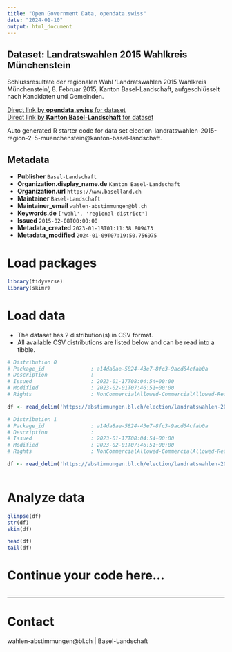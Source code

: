 ```yaml
---
title: "Open Government Data, opendata.swiss"
date: "2024-01-10"
output: html_document
---
```


## Dataset: Landratswahlen 2015 Wahlkreis Münchenstein

Schlussresultate der regionalen Wahl 'Landratswahlen 2015 Wahlkreis Münchenstein', 8. Februar 2015, Kanton Basel-Landschaft, aufgeschlüsselt nach Kandidaten und Gemeinden.

[Direct link by **opendata.swiss** for dataset](https://opendata.swiss/de/dataset/landratswahlen-2015-wahlkreis-munchenstein)<br>
[Direct link by **Kanton Basel-Landschaft** for dataset](https://abstimmungen.bl.ch/election/landratswahlen-2015-region-2-5-muenchenstein/data)

Auto generated R starter code for data set election-landratswahlen-2015-region-2-5-muenchenstein@kanton-basel-landschaft.

## Metadata

- **Publisher** `Basel-Landschaft`
- **Organization.display_name.de** `Kanton Basel-Landschaft`
- **Organization.url** `https://www.baselland.ch`
- **Maintainer** `Basel-Landschaft`
- **Maintainer_email** `wahlen-abstimmungen@bl.ch`
- **Keywords.de** `['wahl', 'regional-district']`
- **Issued** `2015-02-08T00:00:00`
- **Metadata_created** `2023-01-18T01:11:38.809473`
- **Metadata_modified** `2024-01-09T07:19:50.756975`


# Load packages

```r

library(tidyverse)
library(skimr)

```

# Load data

-   The dataset has 2 distribution(s) in CSV format.
-   All available CSV distributions are listed below and can be read into a tibble.

```r

# Distribution 0
# Package_id               : a14da8ae-5824-43e7-8fc3-9acd64cfab0a
# Description              : 
# Issued                   : 2023-01-17T08:04:54+00:00
# Modified                 : 2023-02-01T07:46:51+00:00
# Rights                   : NonCommercialAllowed-CommercialAllowed-ReferenceRequired

df <- read_delim('https://abstimmungen.bl.ch/election/landratswahlen-2015-region-2-5-muenchenstein/data-csv')

# Distribution 1
# Package_id               : a14da8ae-5824-43e7-8fc3-9acd64cfab0a
# Description              : 
# Issued                   : 2023-01-17T08:04:54+00:00
# Modified                 : 2023-02-01T07:46:51+00:00
# Rights                   : NonCommercialAllowed-CommercialAllowed-ReferenceRequired

df <- read_delim('https://abstimmungen.bl.ch/election/landratswahlen-2015-region-2-5-muenchenstein/data-parties-csv')



```

# Analyze data

```r

glimpse(df)
str(df)
skim(df)

head(df)
tail(df)

```

# Continue your code here...

```r

```

------------------------------------------------------------------------

# Contact

wahlen-abstimmungen@bl.ch | Basel-Landschaft
